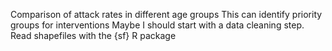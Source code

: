 Comparison of attack rates in different age groups
This can identify priority groups for interventions
Maybe I should start with a data cleaning step.
Read shapefiles with the {sf} R package
